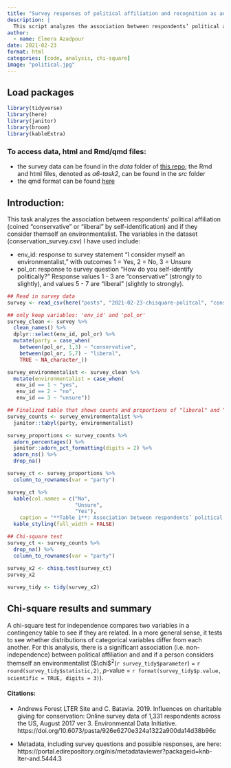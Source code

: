 ```yaml
---
title: "Survey responses of political affiliation and recognition as an environmentalist with chi-square analysis"
description: |
  This script analyzes the association between respondents’ political affiliation (coined “conservative” or “liberal” by self-identification) and if they consider themself an environmentalist, followed by a chi-square test for independence.
author:
  - name: Elmera Azadpour
date: 2021-02-23
format: html
categories: [code, analysis, chi-square]
image: "political.jpg"
---
```


## Load packages

```r
library(tidyverse)
library(here)
library(janitor)
library(broom)
library(kableExtra)
```

### To access data, html and Rmd/qmd files:
-   the survey data can be found in the *data* folder of [this repo](https://github.com/elmeraa/206-assignment6); the Rmd and html files, denoted as *a6-task2*, can be found in the *src* folder
- the qmd format can be found [here](https://github.com/elmeraa/elmeraa.github.io/tree/main/posts/2021-02-23-chisquare-politcal)


## Introduction:

This task analyzes the association between respondents' political affiliation (coined "conservative" or "liberal" by self-identification) and if they consider themself an environmentalist. The variables in the dataset (conservation_survey.csv) I have used include:

-   env_id: response to survey statement "I consider myself an environmentalist," with outcomes 1 = Yes, 2 = No, 3 = Unsure
-   pol_or: response to survey question "How do you self-identify politically?" Response values 1 - 3 are "conservative" (strongly to slightly), and values 5 - 7 are "liberal" (slightly to strongly).

```r
## Read in survey data 
survey <- read_csv(here("posts", "2021-02-23-chisquare-politcal", "conservation_survey.csv"))
```

```r
## only keep variables: 'env_id' and 'pol_or'
survey_clean <- survey %>% 
  clean_names() %>% 
  dplyr::select(env_id, pol_or) %>% 
  mutate(party = case_when(
    between(pol_or, 1,3) ~ "conservative",
    between(pol_or, 5,7) ~ "liberal",
    TRUE ~ NA_character_))

survey_environmentalist <- survey_clean %>%  
  mutate(environmentalist = case_when(
   env_id == 1 ~ "yes",
   env_id == 2 ~ "no",
   env_id == 3 ~ "unsure"))
```

```r
## Finalized table that shows counts and proportions of "liberal" and "conservative" survey respondents who responded with "yes", "no" and "unsure" to the statement: "I consider myself an environmentalist"
survey_counts <- survey_environmentalist %>% 
  janitor::tabyl(party, environmentalist)

survey_proportions <- survey_counts %>% 
  adorn_percentages() %>% 
  janitor::adorn_pct_formatting(digits = 2) %>% 
  adorn_ns() %>% 
  drop_na()

survey_ct <- survey_proportions %>% 
  column_to_rownames(var = "party")

survey_ct %>%  
  kable(col.names = c("No",
                      "Unsure",
                      "Yes"),
    caption = "**Table 1**: Association between respondents’ political affiliation (“conservative” or “liberal” by self-identification) vs if they consider themself an environmentalist") %>% 
  kable_styling(full_width = FALSE) 
```

```r
## Chi-square test
survey_ct <- survey_counts %>%   
  drop_na() %>% 
  column_to_rownames(var = "party")
  
survey_x2 <- chisq.test(survey_ct)
survey_x2

survey_tidy <- tidy(survey_x2)
```

## Chi-square results and summary

A chi-square test for independence compares two variables in a contingency table to see if they are related. In a more general sense, it tests to see whether distributions of categorical variables differ from each another. For this analysis, there is a significant association (i.e. non-independence) between political affiliation and and if a person considers themself an environmentalist (\$\\chi\$^2^(`r survey_tidy$parameter`) = `r round(survey_tidy$statistic,2)`, *p*-value = `r format(survey_tidy$p.value, scientific = TRUE, digits = 3)`).

#### Citations:

-   Andrews Forest LTER Site and C. Batavia. 2019. Influences on charitable giving for conservation: Online survey data of 1,331 respondents across the US, August 2017 ver 3. Environmental Data Initiative. https://doi.org/10.6073/pasta/926e6270e324a1322a900da14d38b96c

-   Metadata, including survey questions and possible responses, are here: https://portal.edirepository.org/nis/metadataviewer?packageid=knb-lter-and.5444.3
